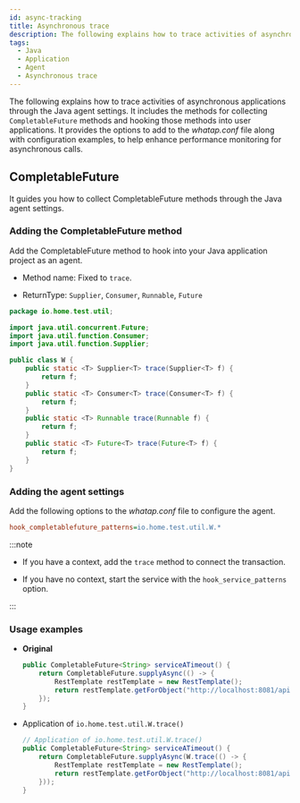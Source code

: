 ```yaml
---
id: async-tracking
title: Asynchronous trace
description: The following explains how to trace activities of asynchronous applications through the Java agent settings. It includes the methods for collecting CompletableFuture methods and hooking those methods into user applications. It provides the options to add to the whatap.conf file along with configuration examples, to help enhance performance monitoring for asynchronous calls.
tags:
  - Java
  - Application
  - Agent
  - Asynchronous trace
---
```


The following explains how to trace activities of asynchronous applications through the Java agent settings. It includes the methods for collecting `CompletableFuture` methods and hooking those methods into user applications. It provides the options to add to the _whatap.conf_ file along with configuration examples, to help enhance performance monitoring for asynchronous calls.

## CompletableFuture

It guides you how to collect CompletableFuture methods through the Java agent settings. 

### Adding the CompletableFuture method

Add the CompletableFuture method to hook into your Java application project as an agent.

- Method name: Fixed to `trace`.

- ReturnType: `Supplier`, `Consumer`, `Runnable`, `Future`

```java
package io.home.test.util;

import java.util.concurrent.Future;
import java.util.function.Consumer;
import java.util.function.Supplier;

public class W {
    public static <T> Supplier<T> trace(Supplier<T> f) {
        return f;
    }
    public static <T> Consumer<T> trace(Consumer<T> f) {
        return f;
    }
    public static <T> Runnable trace(Runnable f) {
        return f;
    }
    public static <T> Future<T> trace(Future<T> f) {
        return f;
    }
}
```

### Adding the agent settings

Add the following options to the _whatap.conf_ file to configure the agent.

```ini title='whatap.conf'
hook_completablefuture_patterns=io.home.test.util.W.*
```

:::note

- If you have a context, add the `trace` method to connect the transaction.

- If you have no context, start the service with the `hook_service_patterns` option.

:::

### Usage examples

- **Original**

  ```java showLineNumbers
  public CompletableFuture<String> serviceATimeout() {
      return CompletableFuture.supplyAsync(() -> {
          RestTemplate restTemplate = new RestTemplate();
          return restTemplate.getForObject("http://localhost:8081/api/serviceB/timeout", String.class);
      });
  }
  ```

- Application of `io.home.test.util.W.trace()`

  ```java showLineNumbers {3}
  // Application of io.home.test.util.W.trace()
  public CompletableFuture<String> serviceATimeout() {
      return CompletableFuture.supplyAsync(W.trace(() -> {
          RestTemplate restTemplate = new RestTemplate();
          return restTemplate.getForObject("http://localhost:8081/api/serviceB/timeout", String.class);
      }));
  }
  ```
